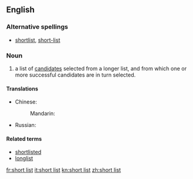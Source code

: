 ==English==

===Alternative spellings===
* [[shortlist]], [[short-list]]

===Noun===
{{wikipedia}}
{{en-noun|head=[[short]] [[list]]}}

# a list of [[candidate]]s selected from a longer list, and from which one or more successful candidates are in turn selected.

====Translations====
{{trans-top|a list of selected candidates from which a final choice is made}}
* Chinese:
*: Mandarin: {{t|cmn|短串列|tr=duǎn chuànliè|sc=Hani}}
{{trans-mid}}
* Russian: {{t|ru|шорт-ли́ст|m}}
{{trans-bottom}}

====Related terms====
* [[shortlisted]]
* [[longlist]]

[[fr:short list]]
[[it:short list]]
[[kn:short list]]
[[zh:short list]]